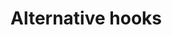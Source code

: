 
# Alternative hooks

<Summary
  basePath="alternative-hooks"
  anchorPath={[
    { title: "Retrieval create", href: "retrieval-create", icon: IconRocket },
    {
      title: "Creational retrieve",
      href: "creational-retrieve",
      icon: IconClick,
    },
  ]}
/>
